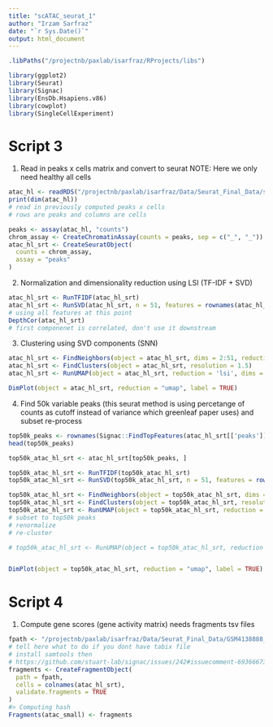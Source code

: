```yaml
---
title: "scATAC_seurat_1"
author: "Irzam Sarfraz"
date: "`r Sys.Date()`"
output: html_document
---
```


```r
.libPaths("/projectnb/paxlab/isarfraz/RProjects/libs")

library(ggplot2)
library(Seurat)
library(Signac)
library(EnsDb.Hsapiens.v86)
library(cowplot)
library(SingleCellExperiment)
```
# Script 3

1. Read in peaks x cells matrix and convert to seurat
NOTE: Here we only need healthy all cells

```r
atac_hl <- readRDS("/projectnb/paxlab/isarfraz/Data/Seurat_Final_Data/scATAC-Healthy-Hematopoiesis-191120.rds")
print(dim(atac_hl))
# read in previously computed peaks x cells
# rows are peaks and columns are cells

peaks <- assay(atac_hl, "counts")
chrom_assay <- CreateChromatinAssay(counts = peaks, sep = c("_", "_"))
atac_hl_srt <- CreateSeuratObject(
  counts = chrom_assay,
  assay = "peaks"
)
```

2. Normalization and dimensionality reduction using LSI (TF-IDF + SVD)
```r
atac_hl_srt <- RunTFIDF(atac_hl_srt)
atac_hl_srt <- RunSVD(atac_hl_srt, n = 51, features = rownames(atac_hl_srt))
# using all features at this point
DepthCor(atac_hl_srt)
# first componenet is correlated, don't use it downstream
```

3. Clustering using SVD components (SNN)
```r
atac_hl_srt <- FindNeighbors(object = atac_hl_srt, dims = 2:51, reduction = "lsi")
atac_hl_srt <- FindClusters(object = atac_hl_srt, resolution = 1.5)
atac_hl_srt <- RunUMAP(object = atac_hl_srt, reduction = 'lsi', dims = 2:51) # default params

DimPlot(object = atac_hl_srt, reduction = "umap", label = TRUE)
```

4. Find 50k variable peaks (this seurat method is using percetange of counts as cutoff instead of variance which greenleaf paper uses) and subset re-process
```r
top50k_peaks <- rownames(Signac::FindTopFeatures(atac_hl_srt[['peaks']][]))[1:50000]
head(top50k_peaks)

top50k_atac_hl_srt <- atac_hl_srt[top50k_peaks, ]

top50k_atac_hl_srt <- RunTFIDF(top50k_atac_hl_srt)
top50k_atac_hl_srt <- RunSVD(top50k_atac_hl_srt, n = 51, features = rownames(top50k_atac_hl_srt))

top50k_atac_hl_srt <- FindNeighbors(object = top50k_atac_hl_srt, dims = 2:51, reduction = "lsi")
top50k_atac_hl_srt <- FindClusters(object = top50k_atac_hl_srt, resolution = 1.5)
top50k_atac_hl_srt <- RunUMAP(object = top50k_atac_hl_srt, reduction = 'lsi', dims = 2:51, min.dist = 0.001) #vary mindist
# subset to top50k peaks
# renormalize
# re-cluster

# top50k_atac_hl_srt <- RunUMAP(object = top50k_atac_hl_srt, reduction = 'lsi', dims = 2:51, n.neighbors = 55, min.dist = 0.45, metric = "euclidean") # these are from greenleaf but makes bad umap because of different process and top features


DimPlot(object = top50k_atac_hl_srt, reduction = "umap", label = TRUE)
```

# Script 4

1. Compute gene scores (gene activity matrix)
needs fragments tsv files
```r
fpath <- "/projectnb/paxlab/isarfraz/Data/Seurat_Final_Data/GSM4138888_scATAC_BMMC_D5T1.fragments.tsv.gz"
# tell here what to do if you dont have tabix file
# install samtools then
# https://github.com/stuart-lab/signac/issues/242#issuecomment-693666737
fragments <- CreateFragmentObject(
  path = fpath,
  cells = colnames(atac_hl_srt),
  validate.fragments = TRUE
)
#> Computing hash
Fragments(atac_small) <- fragments

```

